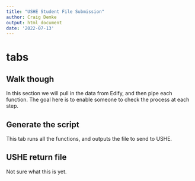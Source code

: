 ```yaml
---
title: "USHE Student File Submission"
author: Craig Demke
output: html_document
date: '2022-07-13'
---
```


# tabs {.tabset}

## Walk though

In this section we will pull in the data from Edify, and then pipe each function. The goal here is to enable someone to check the process at each step. 

## Generate the script

This tab runs all the functions, and outputs the file to send to USHE.

## USHE return file

Not sure what this is yet.